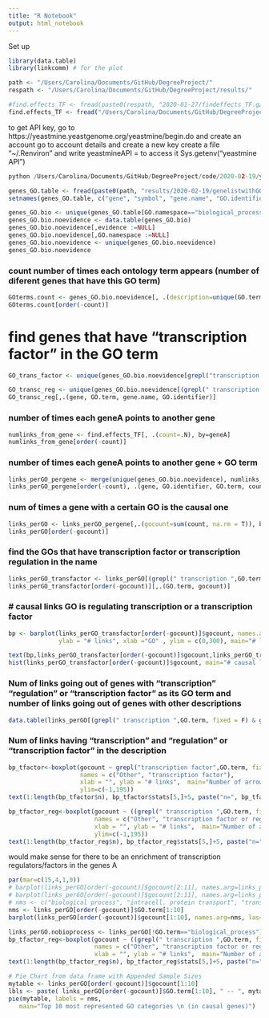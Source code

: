 ```yaml
---
title: "R Notebook"
output: html_notebook
---
```

Set up
```r
library(data.table)
library(linkcomm) # for the plot

path <- "/Users/Carolina/Documents/GitHub/DegreeProject/"
respath <- "/Users/Carolina/Documents/GitHub/DegreeProject/results/"

#find.effects_TF <- fread(paste0(respath, "2020-01-27/findeffects_TF.gz"))
find.effects_TF <- fread("/Users/Carolina/Documents/GitHub/DegreeProject/results/2020-03-02/findeffects_TF_newparams.gz")

```

to get API key, go to https://yeastmine.yeastgenome.org/yeastmine/begin.do and create an account
go to account details and create a new key
create a file "~/.Renviron" and write yeastmineAPI = <token you just created>
  to access it Sys.getenv("yeastmine API")
```python
python /Users/Carolina/Documents/GitHub/DegreeProject/code/2020-02-19/yeastmine_genelistwithGOterm_inbioprocess.py > /Users/Carolina/Documents/GitHub/DegreeProject/results/2020-02-19/genelistwithGOterm.gz
```


```r
genes_GO.table <- fread(paste0(path, "results/2020-02-19/genelistwithGOterm_allnamespaces.tsv"))
setnames(genes_GO.table, c("gene", "symbol", "gene.name", "GO.identifier", "GO.term", "GO.namespace", "evidence"))
```

```r
genes_GO.bio <- unique(genes_GO.table[GO.namespace=="biological_process"])
genes_GO.bio.noevidence <- data.table(genes_GO.bio)
genes_GO.bio.noevidence[,evidence :=NULL]
genes_GO.bio.noevidence[,GO.namespace :=NULL]
genes_GO.bio.noevidence <- unique(genes_GO.bio.noevidence)
genes_GO.bio.noevidence
```

### count number of times each ontology term appears (number of diferent genes that have this GO term)
```r
GOterms.count <- genes_GO.bio.noevidence[, .(description=unique(GO.term), count = .N), by = GO.identifier]
GOterms.count[order(-count)]
```

# find genes that have "transcription factor" in the GO term
```r
GO_trans_factor <- unique(genes_GO.bio.noevidence[grepl("transcription factor",GO.term, fixed = F)])
```

```r
GO_transc_reg <- unique(genes_GO.bio.noevidence[(grepl(" transcription ",GO.term, fixed = F) & grepl(" regulation ",GO.term, fixed = F)) | grepl("transcription factor",GO.term, fixed = F)])
GO_transc_reg[,.(gene, GO.term, gene.name, GO.identifier)]
```


### number of times each geneA points to another gene
```r
numlinks_from_gene <- find.effects_TF[, .(count=.N), by=geneA]
numlinks_from_gene[order(-count)]
```

### number of times each geneA points to another gene + GO term
```r
links_perGO_pergene <- merge(unique(genes_GO.bio.noevidence), numlinks_from_gene, by.x="gene", by.y="geneA", all=T)
links_perGO_pergene[order(-count), .(gene, GO.identifier, GO.term, count)]
```

### num of times a gene with a certain GO is the causal one
```r
links_perGO <- links_perGO_pergene[,.(gocount=sum(count, na.rm = T)), by=c("GO.identifier", "GO.term")]
links_perGO[order(-gocount)]
```

### find the GOs that have transcription factor or transcription regulation in the name
```r
links_perGO_transfactor <- links_perGO[(grepl(" transcription ",GO.term, fixed = F) & grepl(" regulation ",GO.term, fixed = F)) | grepl("transcription factor",GO.term, fixed = F)]
links_perGO_transfactor[order(-gocount)][,.(GO.term, gocount)]
```

### # causal links GO is regulating transcription or a transcription factor
```r
bp <- barplot(links_perGO_transfactor[order(-gocount)]$gocount, names.arg = links_perGO_transfactor$GO.identifier,
              ylab = "# links", xlab ="GO" , ylim = c(0,300), main="# links going out of genes with GO term \n only GO terms including 'transcription factor'")

text(bp,links_perGO_transfactor[order(-gocount)]$gocount,links_perGO_transfactor[order(-gocount)]$gocount,cex=0.8, pos=3)
hist(links_perGO_transfactor[order(-gocount)]$gocount, main="# causal links \n GO is regulating transcription or a transcription factor")
```


### Num of links going out of genes with "transcription" "regulation" or "transcription factor" as its GO term and number of links going out of genes with other descriptions
```r
data.table(links_perGO[(grepl(" transcription ",GO.term, fixed = F) & grepl(" regulation ",GO.term, fixed = F)) | grepl("transcription factor",GO.term, fixed = F) , .(sum_trans=sum(gocount, na.rm = T))], links_perGO[!((grepl(" transcription ",GO.term, fixed = F) & grepl(" regulation ",GO.term, fixed = F)) | grepl("transcription factor",GO.term, fixed = F)) , .(sum_others=sum(gocount, na.rm = T))])
```

### Num of links having "transcription" and "regulation" or "transcription factor" in the description
```r
bp_tfactor<-boxplot(gocount ~ grepl("transcription factor",GO.term, fixed = F), data=links_perGO, outline=T,
                    names = c("Other", "transcription factor"),
                    xlab = "", ylab = "# links",  main="Number of arrows pointing from each GO category",
                    ylim=c(-1,195))
text(1:length(bp_tfactor$n), bp_tfactor$stats[5,]+5, paste("n=", bp_tfactor$n), pos = 4)

bp_tfactor_reg<-boxplot(gocount ~ ((grepl(" transcription ",GO.term, fixed = F) & grepl(" regulation ",GO.term, fixed = F)) | grepl("transcription factor",GO.term, fixed = F)), data=links_perGO, outline=T,
                        names = c("Other", "transcription factor or regulator"),
                        xlab = "", ylab = "# links",  main="Number of arrows pointing from each GO category",
                        ylim=c(-1,195))
text(1:length(bp_tfactor_reg$n), bp_tfactor_reg$stats[5,]+5, paste("n=", bp_tfactor_reg$n), pos = 4)
```
would make sense for there to be an enrichment of transcription regulators/factors in the genes A



```r
par(mar=c(15,4,1,0))
# barplot(links_perGO[order(-gocount)]$gocount[2:11], names.arg=links_perGO[order(-gocount)]$ontologyTerm.identifier[2:11], las=2)
# barplot(links_perGO[order(-gocount)]$gocount[2:11], names.arg=links_perGO[order(-gocount)]$ontologyTerm.name[2:11], las=2)
# nms <- c("biological process", "intracell. protein transport", "translation", "reg. of transcript., DNA-templated", "transmembrane transport", "proteolysis", "pos. reg. of transcript. by RNApolymII", "cytoplasmic translation", "fungal-type cell wall organization", "protein ubiquitination")
nms <- links_perGO[order(-gocount)]$GO.term[1:10]
barplot(links_perGO[order(-gocount)]$gocount[1:10], names.arg=nms, las=2, main="Num of links of each GO term")
```

```r
links_perGO.nobioprocess <- links_perGO[!GO.term=="biological_process"]
bp_tfactor_reg<-boxplot(gocount ~ ((grepl(" transcription ",GO.term, fixed = F) & grepl(" regulation ",GO.term, fixed = F)) | grepl("transcription factor",GO.term, fixed = F)), data=links_perGO.nobioprocess, outline=T,
                        names = c("Other", "transcription factor or regulator"),
                        xlab = "", ylab = "# links",  main="Number of arrows pointing from each GO category")
text(1:length(bp_tfactor_reg$n), bp_tfactor_reg$stats[5,]+5, paste("n=", bp_tfactor_reg$n), pos = 4)
```

```r
# Pie Chart from data frame with Appended Sample Sizes
mytable <- links_perGO[order(-gocount)]$gocount[1:10]
lbls <- paste( links_perGO[order(-gocount)]$GO.term[1:10], " -- ", mytable, sep="")
pie(mytable, labels = nms, 
   main="Top 10 most represented GO categories \n (in causal genes)")
```


